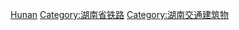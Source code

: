 {{commonscat|Train stations in Hunan}}

[[Category:中國大陸各行政區鐵路車站|Hunan]]
[[Category:湖南省铁路|Category:湖南省铁路]]
[[Category:湖南交通建筑物|Category:湖南交通建筑物]]